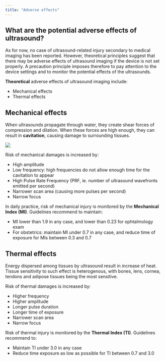 ```yaml
---
title: "Adverse effects"
---
```


## What are the potential adverse effects of ultrasound?

As for now, no case of ultrasound-related injury secondary to medical imaging has been reported. However, theoretical principles suggest that there may be adverse effects of ultrasound imaging if the device is not set properly. A precaution principle imposes therefore to pay attention to the device settings and to monitor the potential effects of the ultrasounds.

::: callout-warning
**Theoretical** adverse effects of ultrasound imaging include:

-   Mechanical effects
-   Thermal effects
:::

## Mechanical effects

When ultrasounds propagate through water, they create shear forces of compression and dilation. When these forces are high enough, they can result in **cavitation**, causing damage to surrounding tissues.

![](assets/us-cavitation.jpg){fig-align="center"}

Risk of mechanical damages is increased by:

-   High amplitude
-   Low frequency: high frequencies do not allow enough time for the cavitation to appear
-   High Pulse Rate Frequency (PRF, ie. number of ultrasound wavefronts emitted per second)
-   Narrower scan area (causing more pulses per second)
-   Narrow focus

In daily practice, risk of mechanical injury is monitored by the **Mechanical Index (MI)**. Guidelines recommend to maintain:

-   MI lower than 1.9 in any case, and lower than 0.23 for ophtalmology exam
-   For obstetrics: maintain MI under 0.7 in any case, and reduce time of exposure for MIs between 0.3 and 0.7

## Thermal effects

Energy dispersed among tissues by ultrasound result in increase of heat. Tissue sensitivity to such effect is heterogenous, with bones, lens, cornea, tendons and adipose tissues being the most sensitive.

Risk of thermal damages is increased by:

- Higher frequency
- Higher amplitude
- Longer pulse duration
- Longer time of exposure
- Narrower scan area
- Narrow focus

Risk of thermal injury is monitored by the **Thermal Index (TI)**. Guidelines recommend to:

- Maintain TI under 3.0 in any case
- Reduce time exposure as low as possible for TI between 0.7 and 3.0
